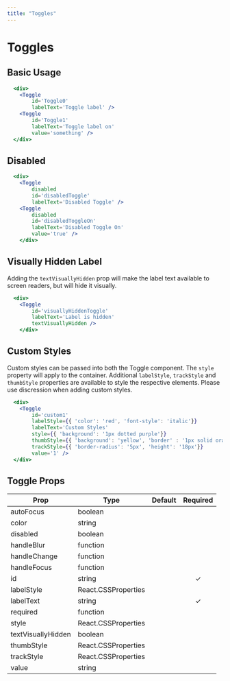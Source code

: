 ```yaml
---
title: "Toggles"
---
```


# Toggles

## Basic Usage

```.jsx
  <div>
    <Toggle
        id='Toggle0'
        labelText='Toggle label' />
    <Toggle
        id='Toggle1'
        labelText='Toggle label on'
        value='something' />
  </div>
```

## Disabled

```.jsx
  <div>
    <Toggle
        disabled
        id='disabledToggle'
        labelText='Disabled Toggle' />
    <Toggle
        disabled
        id='disabledToggleOn'
        labelText='Disabled Toggle On'
        value='true' />
    </div>
```

## Visually Hidden Label
Adding the `textVisuallyHidden` prop will make the label text available to screen readers, but will hide it visually.

```.jsx
  <div>
    <Toggle
        id='visuallyHiddenToggle'
        labelText='Label is hidden'
        textVisuallyHidden />
    </div>
```

## Custom Styles
Custom styles can be passed into both the Toggle component.  The `style` property will apply to the container.
Additional `labelStyle`, `trackStyle` and `thumbStyle` properties are available to style the respective elements.
Please use discression when adding custom styles.

```.jsx
  <div>
    <Toggle
        id='custom1'
        labelStyle={{ 'color': 'red', 'font-style': 'italic'}}
        labelText='Custom Styles'
        style={{ 'background': '1px dotted purple'}}
        thumbStyle={{ 'background': 'yellow', 'border' : '1px solid orange', 'box-shadow': '0 0 0' }}
        trackStyle={{ 'border-radius': '5px', 'height': '18px'}}
        value='1' />
  </div>
```


## Toggle Props

| Prop                   | Type | Default | Required    |
| -----------------------|------|---------|:-----------:|
| autoFocus | boolean | |
| color | string | |
| disabled | boolean | |
| handleBlur | function | |
| handleChange | function | |
| handleFocus | function | |
| id | string | | &#10003;
| labelStyle | React.CSSProperties | |
| labelText | string | | &#10003;
| required | function | |
| style | React.CSSProperties | |
| textVisuallyHidden | boolean | |
| thumbStyle | React.CSSProperties | |
| trackStyle | React.CSSProperties | |
| value | string | |
